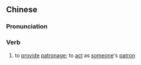 {{also|恩养}}
==Chinese==
{{zh-forms|s=恩养}}

===Pronunciation===
{{zh-pron
|m=ēnyǎng
|cat=v
}}

===Verb===
{{zh-verb}}

# {{lb|zh|literary}} to [[provide]] [[patronage]]; to [[act]] as [[someone]]'s [[patron]]